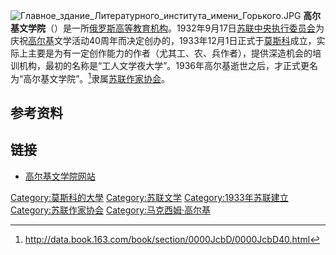 {{coord|55|45|45|N|37|36|08|E|region:RU-MO_type:landmark_source:kolossus-plwiki|display=title}}
[[File:Главное_здание_Литературного_института_имени_Горького.JPG|thumb]]
'''高尔基文学院'''（{{lang-ru|Литературный институт им. А. М. Горького}}）是一所[[俄罗斯|俄罗斯]][[高等教育机构|高等教育机构]]。1932年9月17日[[苏联中央执行委员会|苏联中央执行委员会]]为庆祝[[马克西姆·高尔基|高尔基]]文学活动40周年而决定创办的，1933年12月1日正式于[[莫斯科|莫斯科]]成立，实际上主要是为有一定创作能力的作者（尤其工、农、兵作者），提供深造机会的培训机构，最初的名称是“工人文学夜大学”。1936年高尔基逝世之后，才正式更名为“高尔基文学院”。<ref>http://data.book.163.com/book/section/0000JcbD/0000JcbD40.html{{Dead link|date=2019年12月 |bot=InternetArchiveBot |fix-attempted=yes }}</ref>隶属[[苏联作家协会|苏联作家协会]]。

==参考资料==
{{reflist}}

==链接==
*[http://www.litinstitut.ru/index.php?area=1 高尔基文学院网站] {{Wayback|url=http://www.litinstitut.ru/index.php?area=1 |date=20210122103757 }}

[[Category:莫斯科的大學|Category:莫斯科的大學]]
[[Category:苏联文学|Category:苏联文学]]
[[Category:1933年苏联建立|Category:1933年苏联建立]]
[[Category:苏联作家协会|Category:苏联作家协会]]
[[Category:马克西姆·高尔基|Category:马克西姆·高尔基]]
{{russia-stub}}